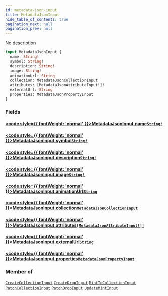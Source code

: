 ```yaml
---
id: metadata-json-input
title: MetadataJsonInput
hide_table_of_contents: true
pagination_next: null
pagination_prev: null
---
```








No description

```graphql
input MetadataJsonInput {
  name: String!
  symbol: String!
  description: String!
  image: String!
  animationUrl: String
  collection: MetadataJsonCollectionInput
  attributes: [MetadataJsonAttributeInput!]!
  externalUrl: String
  properties: MetadataJsonPropertyInput
}
```


### Fields

#### [<code style={{ fontWeight: 'normal' }}>MetadataJsonInput.<b>name</b></code>](#)<Bullet />[`String!`](/api/scalars/string) <Badge class="secondary" text="non-null"/> <Badge class="secondary" text="scalar"/>
> 
> 

#### [<code style={{ fontWeight: 'normal' }}>MetadataJsonInput.<b>symbol</b></code>](#)<Bullet />[`String!`](/api/scalars/string) <Badge class="secondary" text="non-null"/> <Badge class="secondary" text="scalar"/>
> 
> 

#### [<code style={{ fontWeight: 'normal' }}>MetadataJsonInput.<b>description</b></code>](#)<Bullet />[`String!`](/api/scalars/string) <Badge class="secondary" text="non-null"/> <Badge class="secondary" text="scalar"/>
> 
> 

#### [<code style={{ fontWeight: 'normal' }}>MetadataJsonInput.<b>image</b></code>](#)<Bullet />[`String!`](/api/scalars/string) <Badge class="secondary" text="non-null"/> <Badge class="secondary" text="scalar"/>
> 
> 

#### [<code style={{ fontWeight: 'normal' }}>MetadataJsonInput.<b>animationUrl</b></code>](#)<Bullet />[`String`](/api/scalars/string) <Badge class="secondary" text="scalar"/>
> 
> 

#### [<code style={{ fontWeight: 'normal' }}>MetadataJsonInput.<b>collection</b></code>](#)<Bullet />[`MetadataJsonCollectionInput`](/api/inputs/metadata-json-collection-input) <Badge class="secondary" text="input"/>
> 
> 

#### [<code style={{ fontWeight: 'normal' }}>MetadataJsonInput.<b>attributes</b></code>](#)<Bullet />[`[MetadataJsonAttributeInput!]!`](/api/inputs/metadata-json-attribute-input) <Badge class="secondary" text="non-null"/> <Badge class="secondary" text="input"/>
> 
> 

#### [<code style={{ fontWeight: 'normal' }}>MetadataJsonInput.<b>externalUrl</b></code>](#)<Bullet />[`String`](/api/scalars/string) <Badge class="secondary" text="scalar"/>
> 
> 

#### [<code style={{ fontWeight: 'normal' }}>MetadataJsonInput.<b>properties</b></code>](#)<Bullet />[`MetadataJsonPropertyInput`](/api/inputs/metadata-json-property-input) <Badge class="secondary" text="input"/>
> 
> 



### Member of

[`CreateCollectionInput`](/api/inputs/create-collection-input)  <Badge class="secondary" text="input"/><Bullet />[`CreateDropInput`](/api/inputs/create-drop-input)  <Badge class="secondary" text="input"/><Bullet />[`MintToCollectionInput`](/api/inputs/mint-to-collection-input)  <Badge class="secondary" text="input"/><Bullet />[`PatchCollectionInput`](/api/inputs/patch-collection-input)  <Badge class="secondary" text="input"/><Bullet />[`PatchDropInput`](/api/inputs/patch-drop-input)  <Badge class="secondary" text="input"/><Bullet />[`UpdateMintInput`](/api/inputs/update-mint-input)  <Badge class="secondary" text="input"/>




